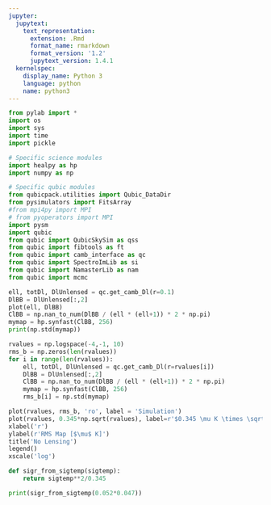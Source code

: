 ```yaml
---
jupyter:
  jupytext:
    text_representation:
      extension: .Rmd
      format_name: rmarkdown
      format_version: '1.2'
      jupytext_version: 1.4.1
  kernelspec:
    display_name: Python 3
    language: python
    name: python3
---
```


```python
from pylab import *
import os
import sys
import time
import pickle

# Specific science modules
import healpy as hp
import numpy as np

# Specific qubic modules
from qubicpack.utilities import Qubic_DataDir
from pysimulators import FitsArray
#from mpi4py import MPI
# from pyoperators import MPI
import pysm
import qubic
from qubic import QubicSkySim as qss
from qubic import fibtools as ft
from qubic import camb_interface as qc
from qubic import SpectroImLib as si
from qubic import NamasterLib as nam
from qubic import mcmc
```

```python
ell, totDl, DlUnlensed = qc.get_camb_Dl(r=0.1)
DlBB = DlUnlensed[:,2]
plot(ell, DlBB)
ClBB = np.nan_to_num(DlBB / (ell * (ell+1)) * 2 * np.pi)
mymap = hp.synfast(ClBB, 256)
print(np.std(mymap))
```

```python
rvalues = np.logspace(-4,-1, 10)
rms_b = np.zeros(len(rvalues))
for i in range(len(rvalues)):
    ell, totDl, DlUnlensed = qc.get_camb_Dl(r=rvalues[i])
    DlBB = DlUnlensed[:,2]
    ClBB = np.nan_to_num(DlBB / (ell * (ell+1)) * 2 * np.pi)
    mymap = hp.synfast(ClBB, 256)
    rms_b[i] = np.std(mymap)
```

```python
plot(rvalues, rms_b, 'ro', label = 'Simulation')
plot(rvalues, 0.345*np.sqrt(rvalues), label=r'$0.345 \mu K \times \sqrt{r}$')
xlabel('r')
ylabel(r'RMS Map [$\mu$ K]')
title('No Lensing')
legend()
xscale('log')
```

```python
def sigr_from_sigtemp(sigtemp):
    return sigtemp**2/0.345

print(sigr_from_sigtemp(0.052*0.047))
```

```python

```
